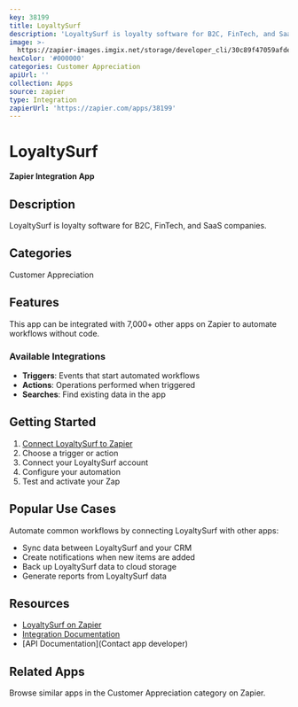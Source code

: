 ```yaml
---
key: 38199
title: LoyaltySurf
description: 'LoyaltySurf is loyalty software for B2C, FinTech, and SaaS companies.'
image: >-
  https://zapier-images.imgix.net/storage/developer_cli/30c89f47059afde032f15e2706c4f20c.png?auto=format%2Ccompress&ixlib=python-3.0.0&q=50
hexColor: '#000000'
categories: Customer Appreciation
apiUrl: ''
collection: Apps
source: zapier
type: Integration
zapierUrl: 'https://zapier.com/apps/38199'
---
```

# LoyaltySurf

**Zapier Integration App**

## Description

LoyaltySurf is loyalty software for B2C, FinTech, and SaaS companies.

## Categories

Customer Appreciation

## Features

This app can be integrated with 7,000+ other apps on Zapier to automate workflows without code.

### Available Integrations

- **Triggers**: Events that start automated workflows
- **Actions**: Operations performed when triggered
- **Searches**: Find existing data in the app

## Getting Started

1. [Connect LoyaltySurf to Zapier](https://zapier.com/apps/38199)
2. Choose a trigger or action
3. Connect your LoyaltySurf account
4. Configure your automation
5. Test and activate your Zap

## Popular Use Cases

Automate common workflows by connecting LoyaltySurf with other apps:

- Sync data between LoyaltySurf and your CRM
- Create notifications when new items are added
- Back up LoyaltySurf data to cloud storage
- Generate reports from LoyaltySurf data

## Resources

- [LoyaltySurf on Zapier](https://zapier.com/apps/38199)
- [Integration Documentation](https://zapier.com/apps/38199/integrations)
- [API Documentation](Contact app developer)

## Related Apps

Browse similar apps in the Customer Appreciation category on Zapier.
